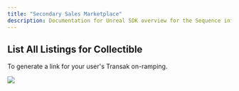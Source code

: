 ---
title: "Secondary Sales Marketplace"
description: Documentation for Unreal SDK overview for the Sequence infrastructure stack for web3 gaming.
---

## List All Listings for Collectible

To generate a link for your user's Transak on-ramping.

<Tabs>
    <Tab title="Blueprint">
        <Frame>
            <img src="/images/unreal/list_all_listings.png" />
        </Frame>
    </Tab>
</Tabs>
